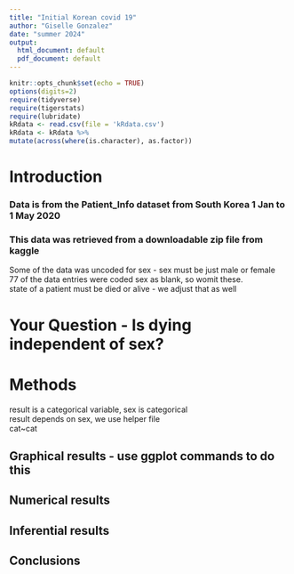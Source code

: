```yaml
---
title: "Initial Korean covid 19"
author: "Giselle Gonzalez"
date: "summer 2024"
output:
  html_document: default
  pdf_document: default
---
```


```r
knitr::opts_chunk$set(echo = TRUE)
options(digits=2)
require(tidyverse)
require(tigerstats)
require(lubridate)
kRdata <- read.csv(file = 'kRdata.csv')
kRdata <- kRdata %>%
mutate(across(where(is.character), as.factor))

```

# Introduction



### Data is from the Patient_Info dataset from South   Korea 1 Jan to 1 May 2020  
### This data was retrieved from a downloadable zip file from kaggle  
 
Some of the data was uncoded for sex - sex must be just male or female  
77 of the data entries were coded sex  as blank, so womit these.  
state of a patient must be died or alive - we adjust that as well     
  
# Your Question - Is dying independent of sex?  


# Methods  

result is a categorical variable, sex is categorical  
result depends on sex, we use helper file  
cat~cat  


## Graphical results - use ggplot commands to do this    



  





  
## Numerical results  


## Inferential results   




## Conclusions

